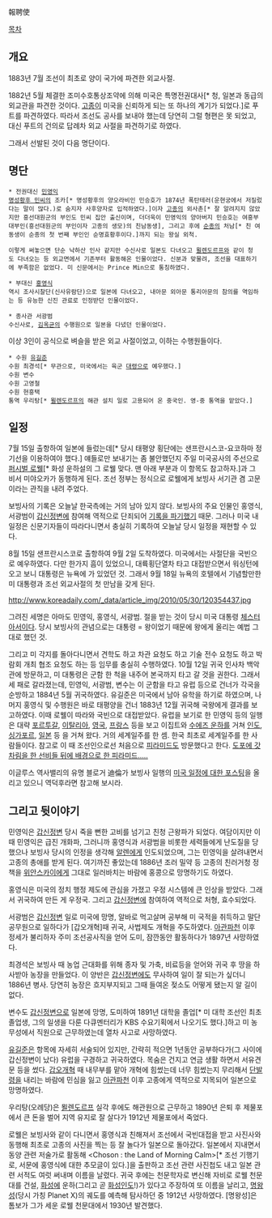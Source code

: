 報聘使

[[목차]]
== 개요 ==
1883년 7월 조선이 최초로 양이 국가에 파견한 외교사절.

1882년 5월 체결한 조미수호통상조약에 의해 미국은 특명전권대사[* 청, 일본과 동급의 외교관을 파견한 것이다. [[고종(조선)|고종]]이 미국을 신뢰하게 되는 또 하나의 계기가 되었다.]로 푸트를 파견하였다. 따라서 조선도 공사를 보내야 했는데 당연히 그럴 형편은 못 되었고, 대신 푸트의 건의로 답례차 외교 사절을 파견하기로 하였다.

그래서 선발된 것이 다음 명단이다.

== 명단 ==
 * 전권대신 [[민영익]]
 [[명성황후 민씨]]의 조카[* 명성황후의 양오라비인 민승호가 1874년 폭탄테러(운현궁에서 저질렀다는 말이 많다.)로 숨지자 사후양자로 입적하였다.]이자 [[고종(조선)|고종]]의 외사촌[* 잘 알려지지 않았지만 흥선대원군의 부인도 민씨 집안 출신이며, 더더욱이 민영익의 양아버지 민승호는 여흥부대부인(흥선대원군의 부인이자 고종의 생모)의 친남동생], 그리고 후에 [[순종#s-4.2|순종]]의 처남[* 친 여동생이 순종의 첫 번째 부인인 순명효황후이다.]까지 되는 왕실 외척.

 이렇게 써놓으면 단순 낙하산 인사 같지만 수신사로 일본도 다녀오고 [[묄렌도르프]]와 같이 청도 다녀오는 등 외교면에서 기존부터 활동해온 인물이었다. 신분과 맞물려, 조선을 대표하기에 부족함은 없었다. 미 신문에서는 Prince Min으로 통칭하였다.

 * 부대신 [[홍영식]]
 역시 조사시찰단(신사유람단)으로 일본에 다녀오고, 내아문 외아문 통리아문의 참의를 역임하는 등 유능한 신진 관료로 인정받던 인물이었다.

 * 종사관 서광범
 수신사로, [[김옥균]]의 수행원으로 일본을 다녔던 인물이었다.

이상 3인이 공식으로 벼슬을 받은 외교 사절이었고, 이하는 수행원들이다.

 * 수원 [[유길준]]
 수원 최경석[* 무관으로, 미국에서는 육군 [[대령]]으로 예우했다.]
 수원 변수
 수원 고영철
 수원 현흥택
 통역 우리탕[* [[묄렌도르프]]의 해관 설치 일로 고용되어 온 중국인. 영-중 통역을 맡았다.]

== 일정 ==
7월 15일 출항하여 일본에 들렀는데[* 당시 태평양 횡단에는 샌프란시스코-요코하마 정기선을 이용하여야 했다.] 얘들로만 보내기는 좀 불안했던지 주일 미국공사의 주선으로 [[로웰#s-2.1|퍼시벌 로웰]][* 화성 운하설의 그 로웰 맞다. 맨 아래 부분과 이 항목도 참고하자.]과 그 비서 미야오카가 동행하게 된다. 조선 정부는 정식으로 로웰에게 보빙사 서기관 겸 고문이라는 관직을 내려 주었다.

보빙사의 기록은 오늘날 한국측에는 거의 남아 있지 않다. 보빙사의 주요 인물인 홍영식, 서광범이 [[갑신정변]]에 참여해 역적으로 단죄되어 [[기록말살형|기록을 파기]]했기 때문. 그러나 미국 내 일정은 신문기자들이 따라다니면서 충실히 기록하여 오늘날 당시 일정을 재현할 수 있다.

8월 15일 샌프란시스코로 출항하여 9월 2일 도착하였다. 미국에서는 사절단을 국빈으로 예우하였다. 다만 한가지 흠이 있었으니, 대륙횡단열차 타고 대접받으면서 워싱턴에 오고 보니 대통령은 뉴욕에 가 있었던 것. 그래서 9월 18일 뉴욕의 호텔에서 기념할만한 미 대통령과 조선 외교사절의 첫 만남을 갖게 된다.

http://www.koreadaily.com/_data/article_img/2010/05/30/120354437.jpg

그려진 세명은 아마도 민영익, 홍영식, 서광범. 절을 받는 것이 당시 미국 대통령 [[체스터 아서]]이다. 당시 보빙사의 관념으로는 대통령 = 왕이었기 때문에 왕에게 올리는 예법 그대로 했던 것.

그리고 미 각지를 돌아다니면서 견학도 하고 차관 요청도 하고 기술 전수 요청도 하고 박람회 개최 협조 요청도 하는 등 임무를 충실히 수행하였다. 10월 12일 귀국 인사차 백악관에 방문하고, 미 대통령은 군함 한 척을 내주어 본국까지 타고 갈 것을 권한다. 그래서 세 패로 갈라졌는데, 민영익, 서광범, 변수는 이 군함을 타고 유럽 등으로 건너가 각국을 순방하고 1884년 5월 귀국하였다. 유길준은 미국에서 남아 유학을 하기로 하였으며, 나머지 홍영식 및 수행원은 바로 태평양을 건너 1883년 12월 귀국해 국왕에게 결과를 보고하였다. 이때 로웰이 따라와 국빈으로 대접받았다. 유럽을 보기로 한 민영익 등의 일행은 대략 [[포르투갈]], [[이탈리아]], [[영국]], [[프랑스]] 등을 보고 이집트와 [[수에즈 운하]]를 거쳐 [[인도 제국|인도]], [[싱가포르]], [[일본]] 등 을 거쳐 왔다. 거의 세계일주를 한 셈. 한국 최초로 세계일주를 한 사람들이다. 참고로 이 때 조선인으로선 처음으로 [[피라미드#s-2.1|피라미드]]도 방문했다고 한다. [http://flager8.egloos.com/2598303 도포에 갓 차림을 한 선비들 뒤에 배경으로 한 피라미드.....]

이글루스 역사밸리의 유명 블로거 迪倫가 보빙사 일행의 [http://dylanzhai.egloos.com/category/1883%EB%85%84%20%E7%99%B8%E6%9C%AA%E7%B4%90%E7%B4%84%E4%BD%BF%E8%A1%8C%E9%8C%84 미국 일정에 대한 포스팅]을 올리고 있으니 역덕후라면 참고해 보시라.

== 그리고 뒷이야기 ==
민영익은 [[갑신정변]] 당시 죽을 뻔한 고비를 넘기고 친청 근왕파가 되었다. 여담이지만 이 때 민영익은 급진 개화파, 그러니까 홍영식과 서광범을 비롯한 세력들에게 난도질을 당했으나 보빙사 당시의 인정을 생각해 [[호러스 뉴턴 알렌|알렌]]에게 인도되었으며, 그는 민영익을 살려내면서 고종의 총애를 받게 된다. 여기까진 좋았는데 1886년 조러 밀약 등 고종의 친러거청 정책을 [[위안스카이]]에게 그대로 일러바치는 바람에 홍콩으로 망명하기도 하였다.

홍영식은 미국의 정치 행정 제도에 관심을 가졌고 우정 시스템에 큰 인상을 받았다. 그래서 귀국하여 만든 게 우정국. 그리고 [[갑신정변]]에 참여하여 역적으로 처형, 효수되었다.

서광범은 [[갑신정변]] 일로 미국에 망명, 알바로 먹고살며 공부해 미 국적을 취득하고 말단 공무원으로 일하다가 [갑오개혁]때 귀국, 사법제도 개혁을 주도하였다. [[아관파천]] 이후 정세가 불리하자 주미 조선공사직을 얻어 도미, 잠깐동안 활동하다가 1897년 사망하였다.

최경석은 보빙사 때 농업 근대화를 위해 종자 및 가축, 비료등을 얻어와 귀국 후 땅을 하사받아 농장을 만들었다. 이 양반은 [[갑신정변]]에도 무사하여 일이 잘 되는가 싶더니 1886년 병사. 당연히 농장은 흐지부지되고 그때 들여온 젖소도 어떻게 됐는지 알 길이 없다.

변수도 [[갑신정변]]으로 일본에 망명, 도미하여 1891년 대학을 졸업[* 미 대학 조선인 최초 졸업생, 그의 일생을 다룬 다큐멘터리가 KBS 수요기획에서 나오기도 했다.]하고 미 농무성에서 직원으로 근무하였는데 열차 사고로 사망하였다.

[[유길준]]은 항목에 자세히 서술되어 있지만, 간략히 적으면 1년동안 공부하다가(그 사이에 갑신정변이 났다) 유럽을 구경하고 귀국하였다. 목숨은 건지고 연금 생활 하면서 서유견문 등을 썼다. [[갑오개혁]] 때 내무부를 맡아 개혁에 힘썼는데 너무 힘썼는지 무리해서 [[단발령]]을 내리는 바람에 민심을 잃고 [[아관파천]] 이후 고종에게 역적으로 지목되어 일본으로 망명하였다.

우리탕(오례당)은 [[묄렌도르프]] 실각 후에도 해관원으로 근무하고 1890년 은퇴 후 제물포에서 큰 돈을 벌어 지역 유지로 잘 살다가 1912년 제물포에서 죽었다.

로웰은 보빙사와 같이 다니면서 홍영식과 친해져서 조선에서 국빈대접을 받고 사진사와 동행해 최초로 고종의 사진을 찍는 등 잘 놀다가 일본으로 돌아갔다. 일본에서 지내면서 동양 관련 저술가로 활동해 <Choson : the Land of Morning Calm>[* 조선 기행기로, 서문에 홍영식에 대한 추모글이 있다.]을 출판하고 조선 관련 사진첩도 내고 일본 관련 서적도 여럿 써내며 이름을 날렸다. 귀국 후에는 천문학자로 변신해 자비로 로웰 천문대를 건설, [[화성(행성)|화성]]에 운하(그리고 곧 [[화성인]]도!)가 있다고 주장하여 또 이름을 날리고, [[명왕성#s-1|명왕성]](당시 가칭 Planet X)의 궤도를 예측해 탐사하던 중 1912년 사망하였다. [명왕성]은 톰보가 그가 세운 로웰 천문대에서 1930년 발견했다. 
